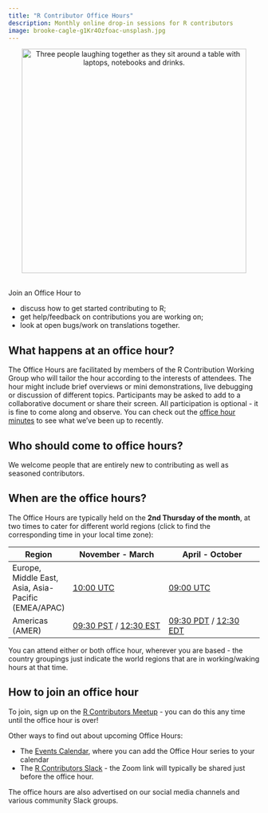```yaml
---
title: "R Contributor Office Hours"
description: Monthly online drop-in sessions for R contributors
image: brooke-cagle-g1Kr4Ozfoac-unsplash.jpg
---
```


<center><img src="brooke-cagle-g1Kr4Ozfoac-unsplash.jpg" alt="Three people laughing together as they sit around a table with laptops, notebooks and drinks." width="450"/></center>

<br>Join an Office Hour to

-   discuss how to get started contributing to R;
-   get help/feedback on contributions you are working on;
-   look at open bugs/work on translations together.

## What happens at an office hour?

The Office Hours are facilitated by members of the R Contribution Working Group who will tailor the hour according to the interests of attendees. The hour might include brief overviews or mini demonstrations, live debugging or discussion of different topics. Participants may be asked to add to a collaborative document or share their screen. All participation is optional - it is fine to come along and observe. You can check out the [office hour minutes](https://github.com/r-devel/rcwg/tree/main/office_hours) to see what we've been up to recently.

## Who should come to office hours?

We welcome people that are entirely new to contributing as well as seasoned contributors.

## When are the office hours?

The Office Hours are typically held on the **2nd Thursday of the month**, at two times to cater for different world regions (click to find the corresponding time in your local time zone):

| Region                                              | November - March                                                                                 | April - October                                                                                  |
|--------------|-----------------------------|-----------------------------|
| Europe, Middle East, Asia, Asia-Pacific (EMEA/APAC) | [10:00 UTC](www.timebie.com/std/utc.php?q=10)                                                    | [09:00 UTC](www.timebie.com/std/utc.php?q=9.5)                                                   |
| Americas (AMER)                                     | [09:30 PST](www.timebie.com/std/pst.php?q=9.5) / [12:30 EST](www.timebie.com/std/est.php?q=12.5) | [09:30 PDT](www.timebie.com/std/pdt.php?q=9.5) / [12:30 EDT](www.timebie.com/std/est.php?q=12.5) |

You can attend either or both office hour, wherever you are based - the country groupings just indicate the world regions that are in working/waking hours at that time.

## How to join an office hour

To join, sign up on the [R Contributors Meetup](https://www.meetup.com/r-contributors) - you can do this any time until the office hour is over!

Other ways to find out about upcoming Office Hours:

 - The [Events Calendar](/events), where you can add the Office Hour series to your calendar
 - The [R Contributors Slack](/slack) - the Zoom link will typically be shared just before the office hour.
 
The office hours are also advertised on our social media channels and various community Slack groups.
